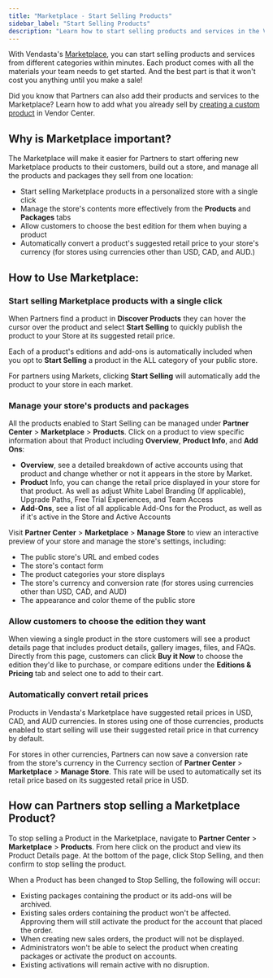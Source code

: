 ```yaml
---
title: "Marketplace - Start Selling Products"
sidebar_label: "Start Selling Products"
description: "Learn how to start selling products and services in the Vendasta Marketplace"
---
```


With Vendasta's [Marketplace](/marketplace), you can start selling products and services from different categories within minutes. Each product comes with all the materials your team needs to get started. And the best part is that it won't cost you anything until you make a sale!

Did you know that Partners can also add their products and services to the Marketplace? Learn how to add what you already sell by [creating a custom product](/marketplace/vendor-center/create-custom-product) in Vendor Center.

## Why is Marketplace important?

The Marketplace will make it easier for Partners to start offering new Marketplace products to their customers, build out a store, and manage all the products and packages they sell from one location:

- Start selling Marketplace products in a personalized store with a single click
- Manage the store's contents more effectively from the **Products** and **Packages** tabs
- Allow customers to choose the best edition for them when buying a product
- Automatically convert a product's suggested retail price to your store's currency (for stores using currencies other than USD, CAD, and AUD.)

## How to Use Marketplace:

### Start selling Marketplace products with a single click

When Partners find a product in **Discover Products** they can hover the cursor over the product and select **Start Selling** to quickly publish the product to your Store at its suggested retail price.

Each of a product's editions and add-ons is automatically included when you opt to **Start Selling** a product in the ALL category of your public store.

For partners using Markets, clicking **Start Selling** will automatically add the product to your store in each market.

### Manage your store's products and packages

All the products enabled to Start Selling can be managed under **Partner Center** > **Marketplace** > **Products**. Click on a product to view specific information about that Product including **Overview**, **Product Info**, and **Add Ons**:  

- **Overview**, see a detailed breakdown of active accounts using that product and change whether or not it appears in the store by Market. 
- **Product** Info, you can change the retail price displayed in your store for that product. As well as adjust White Label Branding (If applicable), Upgrade Paths, Free Trial Experiences, and Team Access
- **Add-Ons**, see a list of all applicable Add-Ons for the Product, as well as if it's active in the Store and Active Accounts

Visit **Partner Center** > **Marketplace** > **Manage Store** to view an interactive preview of your store and manage the store's settings, including: 

- The public store's URL and embed codes
- The store's contact form
- The product categories your store displays
- The store's currency and conversion rate (for stores using currencies other than USD, CAD, and AUD)
- The appearance and color theme of the public store

### Allow customers to choose the edition they want

When viewing a single product in the store customers will see a product details page that includes product details, gallery images, files, and FAQs. Directly from this page, customers can click **Buy it Now** to choose the edition they'd like to purchase, or compare editions under the **Editions & Pricing** tab and select one to add to their cart. 

### Automatically convert retail prices

Products in Vendasta's Marketplace have suggested retail prices in USD, CAD, and AUD currencies. In stores using one of those currencies, products enabled to start selling will use their suggested retail price in that currency by default. 

For stores in other currencies, Partners can now save a conversion rate from the store's currency in the Currency section of **Partner Center** > **Marketplace** > **Manage Store**. This rate will be used to automatically set its retail price based on its suggested retail price in USD.

## How can Partners stop selling a Marketplace Product?

To stop selling a Product in the Marketplace, navigate to **Partner Center** > **Marketplace** > **Products**. From here click on the product and view its Product Details page. At the bottom of the page, click Stop Selling, and then confirm to stop selling the product. 

When a Product has been changed to Stop Selling, the following will occur: 

- Existing packages containing the product or its add-ons will be archived.
- Existing sales orders containing the product won't be affected. Approving them will still activate the product for the account that placed the order.
- When creating new sales orders, the product will not be displayed.
- Administrators won't be able to select the product when creating packages or activate the product on accounts.
- Existing activations will remain active with no disruption.